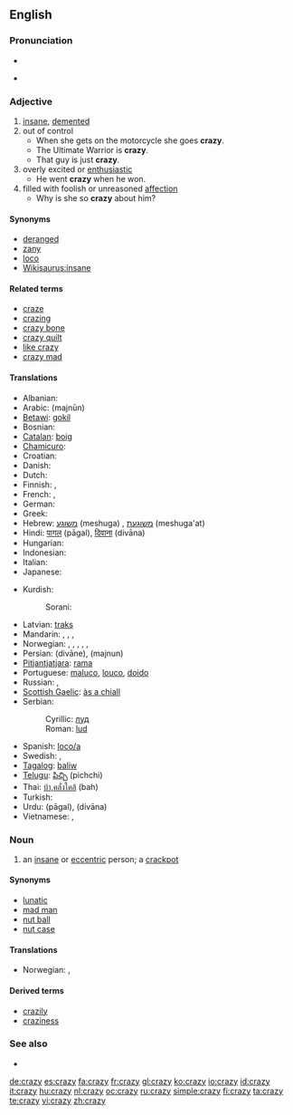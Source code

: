 ==English==

===Pronunciation===
* {{IPA|/ˈkreɪzi/}}
* {{audio|en-us-crazy.ogg|Audio (US)}}
*: {{rhymes|eɪzi}}

===Adjective===
{{en-adj|craz|ier}}

# [[insane]], [[demented]]
# out of control
#* When she gets on the motorcycle she goes '''crazy'''.
#* The Ultimate Warrior is '''crazy'''.
#* That guy is just '''crazy'''.
# overly excited or [[enthusiastic]]
#* He went '''crazy''' when he won.
# filled with foolish or unreasoned [[affection]]
#* Why is she so '''crazy''' about him?

====Synonyms====
* [[deranged]]
* [[zany]]
* [[loco]]
* [[Wikisaurus:insane]]

====Related terms====
* [[craze]]
* [[crazing]]
* [[crazy bone]]
* [[crazy quilt]]
* [[like crazy]]
* [[crazy mad]]

====Translations====
{{trans-top|crazy (undifferentitated)}}
* Albanian: {{t-|sq|marrë|xs=Albanian}}
* Arabic: {{Arab|[[مَجنون|مجنون]]}} (majnūn)
* [[Betawi]]: [[gokil]]
* Bosnian: {{t-|bs|lud|m}}
* [[Catalan]]: [[boig]]
* [[Chamicuro]]: {{tø|ccc|matitu}}
* Croatian: {{t+|hr|lud}}
* Danish: {{t-|da|skør}}
* Dutch: {{t+|nl|gek}}
* Finnish: {{t+|fi|hullu}}, {{t-|fi|mielenvikainen}}
* French: {{t+|fr|fou|m}}, {{t+|fr|folle|f}}
* German: {{t+|de|verrückt}}
* Greek: {{t+|el|τρελός|tr=trelos|sc=Grek}}
* Hebrew: [[משוגע]] (meshuga) {{m}}, [[משוגעת]] (meshuga'at) {{f}}
* Hindi: [[पागल]] (pāgal), [[दिवाना]] (divāna)
* Hungarian: {{t+|hu|őrült}}
* Indonesian: {{t+|id|gila|xs=Indonesian}}
* Italian: {{t+|it|pazzo}}
* Japanese: {{t|ja|頭のおかしい|tr=atama-no okashii|sc=Jpan}}
{{trans-mid}}
* Kurdish:
*: Sorani: {{t|ku|شێت|tr=shaet|sc=ku-Arab}}
* Latvian: [[traks]]
* Mandarin: {{t|zh|瘋|sc=Hani}},  {{t|zh|疯|tr=fēng|sc=Hani}},  {{t|zh|瘋狂|sc=Hani}},  {{t|zh|疯狂|tr=fēngkuáng|sc=Hani}}
* Norwegian: {{t+|no|gal}}, {{t-|no|galen}}, {{t-|no|gæren}}, {{t-|no|sinnsyk}}, {{t-|no|sprø}}, {{t-|no|vanvittig}}
* Persian: {{fa-Arab|[[ديوانه]]}} (divāne),  {{fa-Arab|[[مجنون]]}} (majnun)
* [[Pitjantjatjara]]: [[rama]]
* Portuguese: [[maluco]], [[louco]], [[doido]]
* Russian: {{t|ru|сумасшедший|sc=Cyrl}}, {{t|ru|безумный|sc=Cyrl}}
* [[Scottish Gaelic]]: [[às a chiall]]
* Serbian:
*: Cyrillic: [[луд]] {{m}}
*: Roman: [[lud]] {{m}}
* Spanish: [[loco/a]]
* Swedish: {{t+|sv|galen}}, {{t+|sv|stollig}}
* [[Tagalog]]: [[baliw]]
* [[Telugu]]: [[పిచ్చి]] (pichchi)
* Thai: [[บ้า,คลั่งใคล้]] (bah)
* Turkish: {{t+|tr|deli}}
* Urdu: {{ur-Arab|[[پاگل]]}} (pāgal), {{ur-Arab|[[دیوانہ]]}} (divāna)
* Vietnamese: {{t+|vi|điên|xs=Vietnamese}}, {{t+|vi|khùng|xs=Vietnamese}}
{{trans-bottom}}

===Noun===
{{en-noun|crazies}}

# an [[insane]]  or [[eccentric]] person; a [[crackpot]]

====Synonyms====
* [[lunatic]]
* [[mad man]]
* [[nut ball]]
* [[nut case]]

====Translations====
{{trans-top|an insane or eccentric person}}
* Norwegian: {{t-|no|galning|m}}, {{t-|no|gærning|m}}
{{trans-mid}}
{{trans-bottom}}

====Derived terms====
* [[crazily]]
* [[craziness]]

===See also===
* {{pedialite}}

[[de:crazy]]
[[es:crazy]]
[[fa:crazy]]
[[fr:crazy]]
[[gl:crazy]]
[[ko:crazy]]
[[io:crazy]]
[[id:crazy]]
[[it:crazy]]
[[hu:crazy]]
[[nl:crazy]]
[[oc:crazy]]
[[ru:crazy]]
[[simple:crazy]]
[[fi:crazy]]
[[ta:crazy]]
[[te:crazy]]
[[vi:crazy]]
[[zh:crazy]]